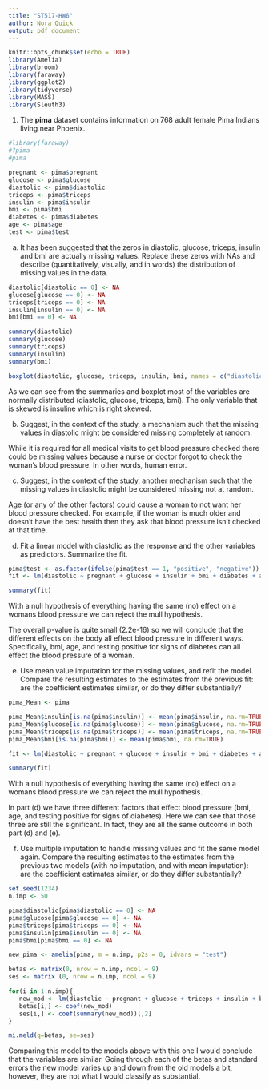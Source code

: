 ```yaml
---
title: "ST517-HW6"
author: Nora Quick
output: pdf_document
---
```


```r
knitr::opts_chunk$set(echo = TRUE)
library(Amelia)
library(broom)
library(faraway)
library(ggplot2)
library(tidyverse)
library(MASS)
library(Sleuth3)
```

1. The **pima** dataset contains information on 768 adult female Pima Indians living near Phoenix.

```r
#library(faraway)
#?pima
#pima

pregnant <- pima$pregnant
glucose <- pima$glucose
diastolic <- pima$diastolic
triceps <- pima$triceps
insulin <- pima$insulin
bmi <- pima$bmi
diabetes <- pima$diabetes
age <- pima$age
test <- pima$test
```

   (a) It has been suggested that the zeros in diastolic, glucose, triceps, insulin and bmi are actually missing values. Replace these zeros with NAs and describe (quantitatively, visually, and in words) the distribution of missing values in the data.
   
```r
diastolic[diastolic == 0] <- NA
glucose[glucose == 0] <- NA
triceps[triceps == 0] <- NA
insulin[insulin == 0] <- NA
bmi[bmi == 0] <- NA

summary(diastolic)
summary(glucose)
summary(triceps)
summary(insulin)
summary(bmi)

boxplot(diastolic, glucose, triceps, insulin, bmi, names = c("diastolic", "glucose", "triceps", "insuline", "bmi"))
```

As we can see from the summaries and boxplot most of the variables are normally distributed (diastolic, glucose, triceps, bmi). The only variable that is skewed is insuline which is right skewed. 

   (b) Suggest, in the context of the study, a mechanism such that the missing values in
diastolic might be considered missing completely at random.

While it is required for all medical visits to get blood pressure checked there could be missing values because a nurse or doctor forgot to check the woman's blood pressure. In other words, human error.

   (c) Suggest, in the context of the study, another mechanism such that the missing values in diastolic might be considered missing not at random.
   
Age (or any of the other factors) could cause a woman to not want her blood pressure checked. For example, if the woman is much older and doesn't have the best health then they ask that blood pressure isn't checked at that time. 

   (d) Fit a linear model with diastolic as the response and the other variables as predictors. Summarize the fit.
   
```r
pima$test <- as.factor(ifelse(pima$test == 1, "positive", "negative"))
fit <- lm(diastolic ~ pregnant + glucose + insulin + bmi + diabetes + age + test, data = pima)

summary(fit)
```

With a null hypothesis of everything having the same (no) effect on a womans blood pressure we can reject the mull hypothesis.

The overall p-value is quite small (2.2e-16) so we will conclude that the different effects on the body all effect blood pressure in different ways. Specifically, bmi, age, and testing positive for signs of diabetes can all effect the blood pressure of a woman. 
   
   (e) Use mean value imputation for the missing values, and refit the model. Compare the resulting estimates to the estimates from the previous fit: are the coefficient estimates similar, or do they differ substantially?

```r
pima_Mean <- pima

pima_Mean$insulin[is.na(pima$insulin)] <- mean(pima$insulin, na.rm=TRUE)
pima_Mean$glucose[is.na(pima$glucose)] <- mean(pima$glucose, na.rm=TRUE)
pima_Mean$triceps[is.na(pima$triceps)] <- mean(pima$triceps, na.rm=TRUE)
pima_Mean$bmi[is.na(pima$bmi)] <- mean(pima$bmi, na.rm=TRUE)

fit <- lm(diastolic ~ pregnant + glucose + insulin + bmi + diabetes + age + test, data = pima_Mean)

summary(fit)
```

With a null hypothesis of everything having the same (no) effect on a womans blood pressure we can reject the mull hypothesis.

In part (d) we have three different factors that effect blood pressure (bmi, age, and testing positive for signs of diabetes). Here we can see that those three are still the significant. In fact, they are all the same outcome in both part (d) and (e).

   (f) Use multiple imputation to handle missing values and fit the same model again. Compare the resulting estimates to the estimates from the previous two models (with no imputation, and with mean imputation): are the coefficient estimates similar, or do they differ substantially?

```r
set.seed(1234)
n.imp <- 50

pima$diastolic[pima$diastolic == 0] <- NA
pima$glucose[pima$glucose == 0] <- NA
pima$triceps[pima$triceps == 0] <- NA
pima$insulin[pima$insulin == 0] <- NA
pima$bmi[pima$bmi == 0] <- NA

new_pima <- amelia(pima, m = n.imp, p2s = 0, idvars = "test")

betas <- matrix(0, nrow = n.imp, ncol = 9)
ses <- matrix (0, nrow = n.imp, ncol = 9)

for(i in 1:n.imp){
   new_mod <- lm(diastolic ~ pregnant + glucose + triceps + insulin + bmi + diabetes + age + test, data = new_pima$imputations[[i]])
   betas[i,] <- coef(new_mod)
   ses[i,] <- coef(summary(new_mod))[,2]
}

mi.meld(q=betas, se=ses)
```

Comparing this model to the models above with this one I would conclude that the variables are similar. Going through each of the betas and standard errors the new model varies up and down from the old models a bit, however, they are not what I would classify as substantial. 

